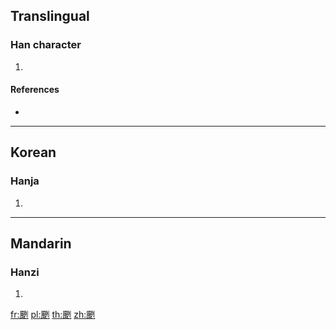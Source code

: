 {{character info/new}}
==Translingual==

===Han character===
{{Han char|rn=182|rad=風|as=06|sn=15|four=72210|canj=HNMNN}}

# {{defn|Han|sort=風06}}

====References====
* {{Han ref|kx=1412.250|dkj=43817|dj=1934.050|hdz=74484.160|uh=98B2|ud=39090|bh=E8BE|bd=59582}}

----

==Korean==

===Hanja===
{{ko-hanja|hangeul=[[렬]]>[[열]]|eumhun=|rv=ryeol>yeol|mr=ryŏl>yŏl|y=lyel>yel}}

# {{defn|lang=ko|sort=風06}}

----

==Mandarin==

===Hanzi===
{{cmn-hanzi|pin=[[liè]] ([[lie4]])|wg=lieh<sup>4</sup>}}

# {{defn|lang=cmn|sort=風06}}

[[fr:颲]]
[[pl:颲]]
[[th:颲]]
[[zh:颲]]